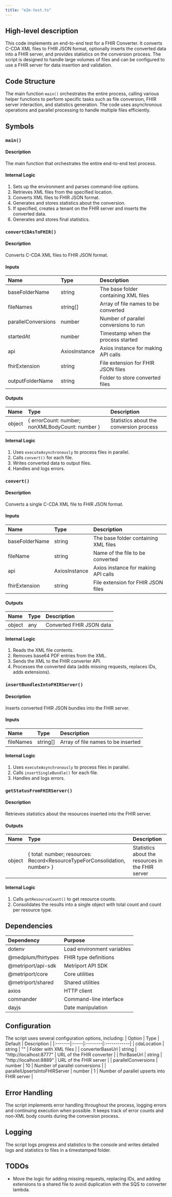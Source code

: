 ```yaml
---
title: "e2e-test.ts"
---
```


## High-level description
This code implements an end-to-end test for a FHIR Converter. It converts C-CDA XML files to FHIR JSON format, optionally inserts the converted data into a FHIR server, and provides statistics on the conversion process. The script is designed to handle large volumes of files and can be configured to use a FHIR server for data insertion and validation.

## Code Structure
The main function `main()` orchestrates the entire process, calling various helper functions to perform specific tasks such as file conversion, FHIR server interaction, and statistics generation. The code uses asynchronous operations and parallel processing to handle multiple files efficiently.

## Symbols

### `main()`
#### Description
The main function that orchestrates the entire end-to-end test process.

#### Internal Logic
1. Sets up the environment and parses command-line options.
2. Retrieves XML files from the specified location.
3. Converts XML files to FHIR JSON format.
4. Generates and stores statistics about the conversion.
5. If specified, creates a tenant on the FHIR server and inserts the converted data.
6. Generates and stores final statistics.

### `convertCDAsToFHIR()`
#### Description
Converts C-CDA XML files to FHIR JSON format.

#### Inputs
| Name | Type | Description |
|:-----|:-----|:------------|
| baseFolderName | string | The base folder containing XML files |
| fileNames | string[] | Array of file names to be converted |
| parallelConversions | number | Number of parallel conversions to run |
| startedAt | number | Timestamp when the process started |
| api | AxiosInstance | Axios instance for making API calls |
| fhirExtension | string | File extension for FHIR JSON files |
| outputFolderName | string | Folder to store converted files |

#### Outputs
| Name | Type | Description |
|:-----|:-----|:------------|
| object | { errorCount: number; nonXMLBodyCount: number } | Statistics about the conversion process |

#### Internal Logic
1. Uses `executeAsynchronously` to process files in parallel.
2. Calls `convert()` for each file.
3. Writes converted data to output files.
4. Handles and logs errors.

### `convert()`
#### Description
Converts a single C-CDA XML file to FHIR JSON format.

#### Inputs
| Name | Type | Description |
|:-----|:-----|:------------|
| baseFolderName | string | The base folder containing XML files |
| fileName | string | Name of the file to be converted |
| api | AxiosInstance | Axios instance for making API calls |
| fhirExtension | string | File extension for FHIR JSON files |

#### Outputs
| Name | Type | Description |
|:-----|:-----|:------------|
| object | any | Converted FHIR JSON data |

#### Internal Logic
1. Reads the XML file contents.
2. Removes base64 PDF entries from the XML.
3. Sends the XML to the FHIR converter API.
4. Processes the converted data (adds missing requests, replaces IDs, adds extensions).

### `insertBundlesIntoFHIRServer()`
#### Description
Inserts converted FHIR JSON bundles into the FHIR server.

#### Inputs
| Name | Type | Description |
|:-----|:-----|:------------|
| fileNames | string[] | Array of file names to be inserted |

#### Internal Logic
1. Uses `executeAsynchronously` to process files in parallel.
2. Calls `insertSingleBundle()` for each file.
3. Handles and logs errors.

### `getStatusFromFHIRServer()`
#### Description
Retrieves statistics about the resources inserted into the FHIR server.

#### Outputs
| Name | Type | Description |
|:-----|:-----|:------------|
| object | { total: number; resources: Record&lt;ResourceTypeForConsolidation, number&gt; } | Statistics about the resources in the FHIR server |

#### Internal Logic
1. Calls `getResourceCount()` to get resource counts.
2. Consolidates the results into a single object with total count and count per resource type.

## Dependencies
| Dependency | Purpose |
|:-----------|:--------|
| dotenv | Load environment variables |
| @medplum/fhirtypes | FHIR type definitions |
| @metriport/api-sdk | Metriport API SDK |
| @metriport/core | Core utilities |
| @metriport/shared | Shared utilities |
| axios | HTTP client |
| commander | Command-line interface |
| dayjs | Date manipulation |

## Configuration
The script uses several configuration options, including:
| Option | Type | Default | Description |
|:-------|:-----|:--------|:------------|
| cdaLocation | string | "" | Folder with XML files |
| converterBaseUrl | string | "http://localhost:8777" | URL of the FHIR converter |
| fhirBaseUrl | string | "http://localhost:8889" | URL of the FHIR server |
| parallelConversions | number | 10 | Number of parallel conversions |
| parallelUpsertsIntoFHIRServer | number | 1 | Number of parallel upserts into FHIR server |

## Error Handling
The script implements error handling throughout the process, logging errors and continuing execution when possible. It keeps track of error counts and non-XML body counts during the conversion process.

## Logging
The script logs progress and statistics to the console and writes detailed logs and statistics to files in a timestamped folder.

## TODOs
- Move the logic for adding missing requests, replacing IDs, and adding extensions to a shared file to avoid duplication with the SQS to converter lambda.